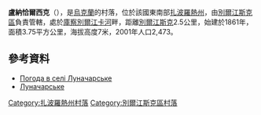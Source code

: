 {{coord|46|48|27|N|36|40|38|E|scale:100000|display=title}}

'''盧納恰爾西克'''（{{lang-uk|Азовське}}），是[[烏克蘭|烏克蘭]]的村落，位於該國東南部[[扎波羅熱州|扎波羅熱州]]，由[[別爾江斯克區|別爾江斯克區]]負責管轄，處於[[庫察別爾江卡河|庫察別爾江卡河]]畔，距離[[別爾江斯克|別爾江斯克]]2.5公里，始建於1861年，面積3.75平方公里，海拔高度7米，2001年人口2,473。

==參考資料==
*[http://weather.in.ua/ua/zaporozhskaja/14052 Погода в селі Луначарське] {{Wayback|url=http://weather.in.ua/ua/zaporozhskaja/14052 |date=20160807152009 }}
*[http://w1.c1.rada.gov.ua/pls/z7502/A005?rdat1=17.03.2012&rf7571=11924 Луначарське]

{{DEFAULTSORT:Азовське}}
[[Category:扎波羅熱州村落|Category:扎波羅熱州村落]]
[[Category:別爾江斯克區村落|Category:別爾江斯克區村落]]


{{Zaporizhia-geo-stub}}